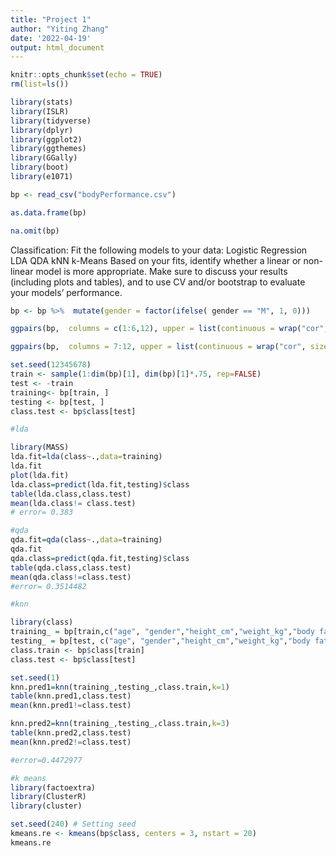 ```yaml
---
title: "Project 1"
author: "Yiting Zhang"
date: '2022-04-19'
output: html_document
---
```


```r
knitr::opts_chunk$set(echo = TRUE)
rm(list=ls())

library(stats)
library(ISLR)
library(tidyverse)
library(dplyr)
library(ggplot2)
library(ggthemes)
library(GGally)
library(boot)
library(e1071)

```

```r

bp <- read_csv("bodyPerformance.csv")

as.data.frame(bp)

na.omit(bp)

```

Classification: Fit the following models to your data:
Logistic Regression
LDA
QDA
kNN
k-Means
Based on your fits, identify whether a linear or non-linear model is more appropriate. Make
sure to discuss your results (including plots and tables), and to use CV and/or bootstrap to
evaluate your models’ performance.

```r
bp <- bp %>%  mutate(gender = factor(ifelse( gender == "M", 1, 0)))

```

```r

ggpairs(bp,  columns = c(1:6,12), upper = list(continuous = wrap("cor", size = 2.5)))

ggpairs(bp,  columns = 7:12, upper = list(continuous = wrap("cor", size = 2.5)))


```

```r

set.seed(12345678)
train <- sample(1:dim(bp)[1], dim(bp)[1]*.75, rep=FALSE)
test <- -train
training<- bp[train, ]
testing <- bp[test, ]
class.test <- bp$class[test]

```

```r
#lda

library(MASS)
lda.fit=lda(class~.,data=training)
lda.fit
plot(lda.fit)
lda.class=predict(lda.fit,testing)$class
table(lda.class,class.test)
mean(lda.class!= class.test)
# error= 0.383

```


```r
#qda
qda.fit=qda(class~.,data=training)
qda.fit
qda.class=predict(qda.fit,testing)$class
table(qda.class,class.test)
mean(qda.class!=class.test)
#error= 0.3514482
```
```r

#knn

library(class)
training_ = bp[train,c("age", "gender","height_cm","weight_kg","body fat_%", "diastolic","systolic","gripForce","sit and bend forward_cm","sit-ups counts","broad jump_cm")]
testing_ = bp[test, c("age", "gender","height_cm","weight_kg","body fat_%", "diastolic","systolic","gripForce","sit and bend forward_cm","sit-ups counts","broad jump_cm")]
class.train <- bp$class[train]
class.test <- bp$class[test]

set.seed(1)
knn.pred1=knn(training_,testing_,class.train,k=1)
table(knn.pred1,class.test)
mean(knn.pred1!=class.test)

knn.pred2=knn(training_,testing_,class.train,k=3)
table(knn.pred2,class.test)
mean(knn.pred2!=class.test)

#error=0.4472977

```


```r
#k means
library(factoextra)
library(ClusterR)
library(cluster)

set.seed(240) # Setting seed
kmeans.re <- kmeans(bp$class, centers = 3, nstart = 20)
kmeans.re

```

